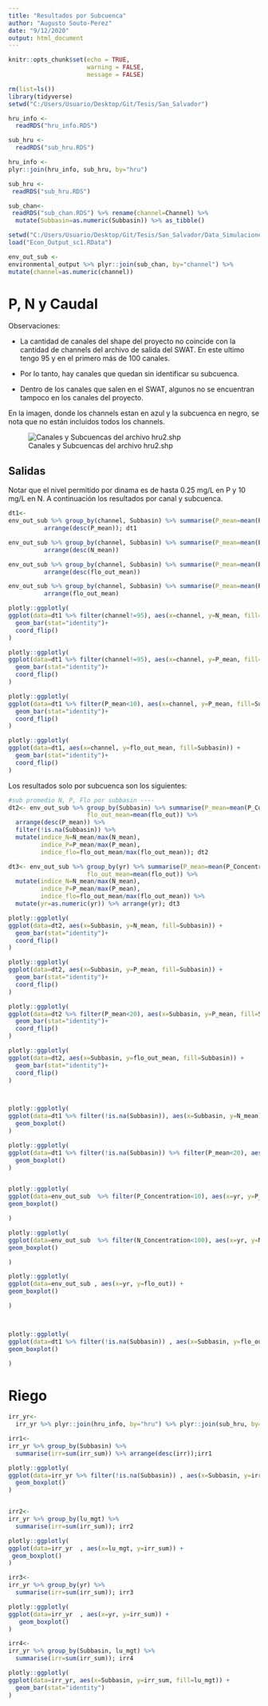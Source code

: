 ```yaml
---
title: "Resultados por Subcuenca"
author: "Augusto Souto-Perez"
date: "9/12/2020"
output: html_document
---
```


```r
knitr::opts_chunk$set(echo = TRUE,
                      warning = FALSE,
                      message = FALSE)
```



```r
rm(list=ls())
library(tidyverse)
setwd("C:/Users/Usuario/Desktop/Git/Tesis/San_Salvador")

hru_info <-
  readRDS("hru_info.RDS")

sub_hru <-
  readRDS("sub_hru.RDS")

hru_info <-
plyr::join(hru_info, sub_hru, by="hru")

sub_hru <-
 readRDS("sub_hru.RDS")

sub_chan<-
 readRDS("sub_chan.RDS") %>% rename(channel=Channel) %>%
  mutate(Subbasin=as.numeric(Subbasin)) %>% as_tibble()


```

```r
setwd("C:/Users/Usuario/Desktop/Git/Tesis/San_Salvador/Data_Simulaciones_Eco")
load("Econ_Output_sc1.RData")

env_out_sub <-
environmental_output %>% plyr::join(sub_chan, by="channel") %>%
mutate(channel=as.numeric(channel))
```


# P, N y Caudal 

Observaciones:

+ La cantidad de canales del shape del proyecto no coincide con la cantidad de channels del archivo de salida del SWAT. En este ultimo tengo 95 y en el primero más de 100 canales.

+ Por lo tanto, hay canales que quedan sin identificar su subcuenca. 

+ Dentro de los canales que salen en el SWAT, algunos no se encuentran tampoco en los canales del proyecto.

En la imagen, donde los channels estan en azul y la subcuenca en negro, se nota que no están incluidos todos los channels. 

![Canales y Subcuencas del archivo hru2.shp](C:/Users/Usuario/Desktop/Git/Tesis/San_Salvador/Channels.jpg)

## Salidas

Notar que el nivel permitido por dinama es de hasta 0.25 mg/L en P y 10 mg/L en N. A continuación los resultados por canal y subcuenca.

```r
dt1<-
env_out_sub %>% group_by(channel, Subbasin) %>% summarise(P_mean=mean(P_Concentration),                                  N_mean=mean(N_Concentration),                                  flo_out_mean=mean(flo_out)) %>%
          arrange(desc(P_mean)); dt1

env_out_sub %>% group_by(channel, Subbasin) %>% summarise(P_mean=mean(P_Concentration),                                  N_mean=mean(N_Concentration),                                  flo_out_mean=mean(flo_out)) %>%
          arrange(desc(N_mean))

env_out_sub %>% group_by(channel, Subbasin) %>% summarise(P_mean=mean(P_Concentration),                                  N_mean=mean(N_Concentration),                                  flo_out_mean=mean(flo_out)) %>%
          arrange(desc(flo_out_mean))

env_out_sub %>% group_by(channel, Subbasin) %>% summarise(P_mean=mean(P_Concentration),                                  N_mean=mean(N_Concentration),                                  flo_out_mean=mean(flo_out)) %>%
          arrange(flo_out_mean)

```

```r
plotly::ggplotly(
ggplot(data=dt1 %>% filter(channel!=95), aes(x=channel, y=N_mean, fill=Subbasin)) +
  geom_bar(stat="identity")+
  coord_flip()
)

plotly::ggplotly(
ggplot(data=dt1 %>% filter(channel!=95), aes(x=channel, y=P_mean, fill=Subbasin)) +
  geom_bar(stat="identity")+
  coord_flip()
)

plotly::ggplotly(
ggplot(data=dt1 %>% filter(P_mean<10), aes(x=channel, y=P_mean, fill=Subbasin)) +
  geom_bar(stat="identity")+
  coord_flip()
)

plotly::ggplotly(
ggplot(data=dt1, aes(x=channel, y=flo_out_mean, fill=Subbasin)) +
  geom_bar(stat="identity")+
  coord_flip()
)


```

Los resultados solo por subcuenca son los siguientes:

```r
#sub promedio N, P, Flo por subbasin ----
dt2<- env_out_sub %>% group_by(Subbasin) %>% summarise(P_mean=mean(P_Concentration),                                              N_mean=mean(N_Concentration),
                      flo_out_mean=mean(flo_out)) %>%
  arrange(desc(P_mean)) %>% 
  filter(!is.na(Subbasin)) %>%
  mutate(indice_N=N_mean/max(N_mean),
         indice_P=P_mean/max(P_mean),
         indice_flo=flo_out_mean/max(flo_out_mean)); dt2

dt3<- env_out_sub %>% group_by(yr) %>% summarise(P_mean=mean(P_Concentration),                                              N_mean=mean(N_Concentration),
                      flo_out_mean=mean(flo_out)) %>%
  mutate(indice_N=N_mean/max(N_mean),
         indice_P=P_mean/max(P_mean),
         indice_flo=flo_out_mean/max(flo_out_mean)) %>%
  mutate(yr=as.numeric(yr)) %>% arrange(yr); dt3
```

```r

plotly::ggplotly(
ggplot(data=dt2, aes(x=Subbasin, y=N_mean, fill=Subbasin)) +
  geom_bar(stat="identity")+
  coord_flip()
)

plotly::ggplotly(
ggplot(data=dt2, aes(x=Subbasin, y=P_mean, fill=Subbasin)) +
  geom_bar(stat="identity")+
  coord_flip()
)

plotly::ggplotly(
ggplot(data=dt2 %>% filter(P_mean<20), aes(x=Subbasin, y=P_mean, fill=Subbasin)) +
  geom_bar(stat="identity")+
  coord_flip()
)

plotly::ggplotly(
ggplot(data=dt2, aes(x=Subbasin, y=flo_out_mean, fill=Subbasin)) +
  geom_bar(stat="identity")+
  coord_flip()
)



plotly::ggplotly(
ggplot(data=dt1 %>% filter(!is.na(Subbasin)), aes(x=Subbasin, y=N_mean)) +
  geom_boxplot()
)

plotly::ggplotly(
ggplot(data=dt1 %>% filter(!is.na(Subbasin)) %>% filter(P_mean<20), aes(x=Subbasin, y=P_mean)) +
  geom_boxplot()
)


plotly::ggplotly(
ggplot(data=env_out_sub  %>% filter(P_Concentration<10), aes(x=yr, y=P_Concentration)) +
geom_boxplot()

)

plotly::ggplotly(
ggplot(data=env_out_sub  %>% filter(N_Concentration<100), aes(x=yr, y=N_Concentration)) +
geom_boxplot()

)

plotly::ggplotly(
ggplot(data=env_out_sub , aes(x=yr, y=flo_out)) +
geom_boxplot()

)



plotly::ggplotly(
ggplot(data=dt1 %>% filter(!is.na(Subbasin)) , aes(x=Subbasin, y=flo_out_mean)) +
geom_boxplot()

)
```


# Riego

```r
irr_yr<-
  irr_yr %>% plyr::join(hru_info, by="hru") %>% plyr::join(sub_hru, by="hru")
```


```r
irr1<-
irr_yr %>% group_by(Subbasin) %>%
  summarise(irr=sum(irr_sum)) %>% arrange(desc(irr));irr1

plotly::ggplotly(
ggplot(data=irr_yr %>% filter(!is.na(Subbasin)) , aes(x=Subbasin, y=irr_sum)) +
  geom_boxplot()
)


irr2<-
irr_yr %>% group_by(lu_mgt) %>%
  summarise(irr=sum(irr_sum)); irr2

plotly::ggplotly(
ggplot(data=irr_yr  , aes(x=lu_mgt, y=irr_sum)) +
 geom_boxplot()
)

irr3<-
irr_yr %>% group_by(yr) %>%
  summarise(irr=sum(irr_sum)); irr3

plotly::ggplotly(
ggplot(data=irr_yr  , aes(x=yr, y=irr_sum)) +
   geom_boxplot()
)

irr4<-
irr_yr %>% group_by(Subbasin, lu_mgt) %>%
  summarise(irr=sum(irr_sum)); irr4

plotly::ggplotly(
ggplot(data=irr_yr, aes(x=Subbasin, y=irr_sum, fill=lu_mgt)) +
  geom_bar(stat="identity")
)



```

